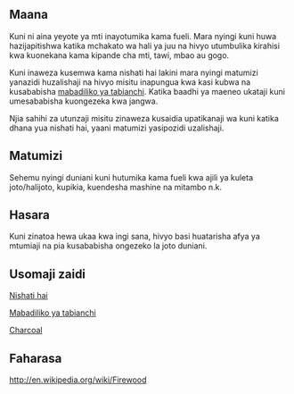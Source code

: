 ==Maana==
Kuni ni aina yeyote ya mti inayotumika kama fueli. Mara nyingi kuni huwa hazijapitishwa katika mchakato wa hali ya juu na hivyo utumbulika kirahisi kwa kuonekana kama kipande cha mti, tawi, mbao au gogo.

Kuni inaweza kusemwa kama nishati hai lakini mara nyingi matumizi yanazidi huzalishaji na hivyo misitu inapungua kwa kasi kubwa na kusababisha [[mabadiliko ya tabianchi]]. Katika baadhi ya maeneo ukataji kuni umesababisha kuongezeka kwa jangwa.

Njia sahihi za utunzaji misitu zinaweza kusaidia upatikanaji wa kuni katika dhana yua nishati hai, yaani matumizi yasipozidi uzalishaji.

==Matumizi==
Sehemu nyingi duniani kuni hutumika kama fueli kwa ajili ya kuleta joto/halijoto, kupikia, kuendesha mashine na mitambo n.k.

==Hasara==
Kuni zinatoa hewa ukaa kwa ingi sana, hivyo basi huatarisha afya ya mtumiaji na pia kusababisha ongezeko la joto duniani.

{{kipisi}}
==Usomaji zaidi==
[[Nishati hai]]

[[Mabadiliko ya tabianchi]]

[[Charcoal]]

==Faharasa==
http://en.wikipedia.org/wiki/Firewood